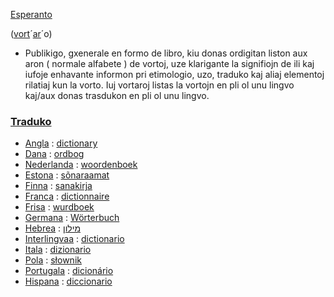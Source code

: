 [[Esperanto]]

([[vorto|vort]]´[[aro|ar]]´o)

* Publikigo, gxenerale en formo de libro, kiu donas ordigitan liston aux aron ( normale alfabete ) de vortoj, uze klarigante la signifiojn de ili kaj iufoje enhavante informon pri etimologio, uzo, traduko kaj aliaj elementoj rilatiaj kun la vorto. Iuj vortaroj listas la vortojn en pli ol unu lingvo kaj/aux donas trasdukon en pli ol unu lingvo.

=== [[Traduko]] ===


*[[Angla]] : [[dictionary]]
*[[Dana]] : [[ordbog]]
*[[Nederlanda]] : [[woordenboek]]
*[[Estona]] : [[sõnaraamat]]
*[[Finna]] : [[sanakirja]]
*[[Franca]] : [[dictionnaire]]
*[[Frisa]] : [[wurdboek]]
*[[Germana]] : [[Wörterbuch]]
*[[Hebrea]] : [[מילון]]
*[[Interlingvaa]] : [[dictionario]]
*[[Itala]] : [[dizionario]]
*[[Pola]] : [[słownik]]
*[[Portugala]] : [[dicionário]]
*[[Hispana]] : [[diccionario]]